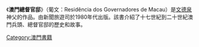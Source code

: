 {{Unreferenced|time=2022-01-17T03:25:20+00:00}}
《'''澳門總督官邸'''》（葡文：Residência dos Governadores de Macau）是[[文德泉|文德泉]]神父的作品。由新聞旅遊司於1980年代出版。該書介紹了十七世紀到二十世紀澳門兵頭、總督官邸的歷史和故事。

{{澳门小作品}}

[[Category:澳門書籍|Category:澳門書籍]]